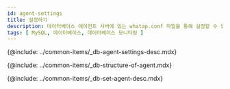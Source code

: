 ```yaml
---
id: agent-settings
title: 설정하기
description: 데이터베이스 에이전트 서버에 있는 whatap.conf 파일을 통해 설정할 수 있는 옵션에 대해 알아봅니다.
tags: [ MySQL, 데이터베이스, 데이터베이스 모니터링 ]
---
```



{@include: ../common-items/_db-agent-settings-desc.mdx} 

<!-- 에이전트 구성 -->
{@include: ../common-items/_db-structure-of-agent.mdx} 

<!-- 에이전트 설정 -->
{@include: ../common-items/_db-set-agent-desc.mdx}

<DocCardList/>
